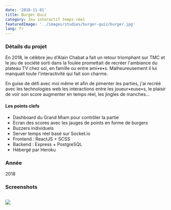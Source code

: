 ```yaml
---
date: '2018-11-01'
title: Burger Quiz
category: Jeu interactif temps réel
featuredImage: '../images/studies/burger-quiz/burger.jpg'
lang: fr
---
```


### Détails du projet

En 2018, le célèbre jeu d'Alain Chabat a fait un retour triomphant sur TMC et le jeu de société sorti dans la foulée promettait de recréer l'ambiance du plateau TV chez soi, en famille ou entre ami•e•s. Malheureusement il lui manquait toute l'interactivité qui fait son charme.

En guise de défi avec moi même et afin de pimenter les parties, j'ai recréé avec les technologies web les interactions entre les joueur•euse•s, le plaisir de voir son score augmenter en temps réel, les jingles de manches...

#### Les points clefs

- Dashboard du Grand Miam pour contrôler la partie
- Ecran des scores avec les jauges de points en forme de burgers
- Buzzers individuels
- Server temps réel basé sur Socket.io
- Frontend : ReactJS + SCSS
- Backend : Express + PostgreSQL
- Hébergé par Heroku

### Année
2018

### Screenshots

<Image>

![](../images/studies/burger-quiz/compo.jpg)

</Image>
